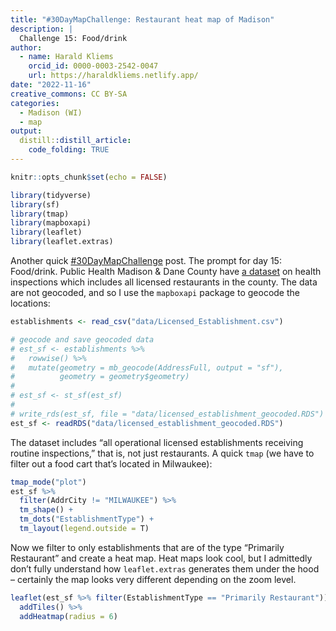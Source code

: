 ```yaml
---
title: "#30DayMapChallenge: Restaurant heat map of Madison"
description: |
  Challenge 15: Food/drink
author:
  - name: Harald Kliems 
    orcid_id: 0000-0003-2542-0047
    url: https://haraldkliems.netlify.app/
date: "2022-11-16"
creative_commons: CC BY-SA
categories:
  - Madison (WI)
  - map
output: 
  distill::distill_article:
    code_folding: TRUE
---
```


```r
knitr::opts_chunk$set(echo = FALSE)
```

```r
library(tidyverse)
library(sf)
library(tmap)
library(mapboxapi)
library(leaflet)
library(leaflet.extras)


```

Another quick [#30DayMapChallenge](https://30daymapchallenge.com/) post. The prompt for day 15: Food/drink. Public Health Madison & Dane County have [a dataset](https://data-cityofmadison.opendata.arcgis.com/datasets/licensed-establishment/explore) on health inspections which includes all licensed restaurants in the county. The data are not geocoded, and so I use the `mapboxapi` package to geocode  the locations:


```r
establishments <- read_csv("data/Licensed_Establishment.csv")

# geocode and save geocoded data
# est_sf <- establishments %>% 
#   rowwise() %>% 
#   mutate(geometry = mb_geocode(AddressFull, output = "sf"),
#          geometry = geometry$geometry)
# 
# est_sf <- st_sf(est_sf)
# 
# write_rds(est_sf, file = "data/licensed_establishment_geocoded.RDS")
est_sf <- readRDS("data/licensed_establishment_geocoded.RDS")
```

The dataset includes "all operational licensed establishments receiving routine inspections," that is, not just restaurants. A quick `tmap` (we have to filter out a food cart that's located in Milwaukee):

```r
tmap_mode("plot")
est_sf %>% 
  filter(AddrCity != "MILWAUKEE") %>% 
  tm_shape() +
  tm_dots("EstablishmentType") +
  tm_layout(legend.outside = T)
```


Now we filter to only establishments that are of the type "Primarily Restaurant" and create a heat map. Heat maps look cool, but I admittedly don't fully understand how `leaflet.extras` generates them under the hood -- certainly the map looks very different depending on the zoom level. 

``` r
leaflet(est_sf %>% filter(EstablishmentType == "Primarily Restaurant")) %>% 
  addTiles() %>% 
  addHeatmap(radius = 6)
```
